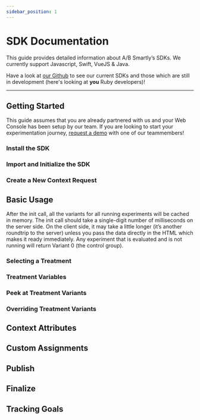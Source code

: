 ```yaml
---
sidebar_position: 1
---
```













# SDK Documentation

This guide provides detailed information about A/B Smartly’s SDKs. We
currently support Javascript, Swift, VueJS &amp; Java.

Have a look at [our Github](https://github.com/absmartly/) to see our current
SDKs and those which are still in development (here's looking at **you** Ruby
developers)!

---

## Getting Started

This guide assumes that you are already partnered with us and your Web Console
has been setup by our team. If you are looking to start your experimentation
journey, [request a demo](https://absmartly.com/quiz) with one of our
teammembers!

### Install the SDK

<Install />

### Import and Initialize the SDK

<ImportAndInitialize />

### Create a New Context Request

<CreateNewContextRequest />

## Basic Usage

After the init call, all the variants for all running experiments will be
cached in memory. The init call should take a single-digit number of milliseconds on the
server side. On the client side, it may take a little longer (it’s another
roundtrip to the server) unless you pass the data directly in the HTML which
makes it ready immediately. Any experiment that is evaluated and is not
running will return Variant 0 (the control group).

### Selecting a Treatment

<SelectingATreatment />

### Treatment Variables

<SelectingAVariable />

### Peek at Treatment Variants

<Peeking />

### Overriding Treatment Variants

<Overriding />

## Context Attributes

<SettingContextAttributes />

## Custom Assignments

<CustomAssignments />

## Publish

<Publish />

## Finalize

<Finalize />

## Tracking Goals

<TrackingGoals />
